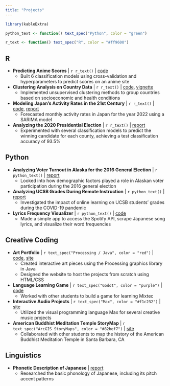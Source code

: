 ```yaml
---
title: "Projects"
---
```


```r
library(kableExtra)

python_text <- function() text_spec("Python", color = "green")

r_text <- function() text_spec("R", color = "#ff9600")
```

## R

-   **Predicting Anime Scores** \| `r r_text()` \| [code](https://github.com/hillfields/predicting-anime-scores)
    -   Built 6 classification models using cross-validation and hyperparameters to predict scores on an anime site
-   **Clustering Analysis on Country Data** \| `r r_text()` \| [code](https://github.com/pstat197/vignette-clustering-methods), [vignette](files/clustering-vignette.html)
    -   Implemented unsupervised clustering methods to group countries based on socioeconomic and health conditions
-   **Modeling Japan's Activity Rates in the 21st Century** \| `r r_text()` \| [code](https://github.com/hillfields/modeling-activity-rates), [report](files/modeling-activity-rates.pdf)
    -   Forecasted monthly activity rates in Japan for the year 2022 using a SARIMA model
-   **Analyzing the 2020 Presidential Election** \| `r r_text()` \| [report](files/election-analysis.html)
    -   Experimented with several classification models to predict the winning candidate for each county, achieving a test classification accuracy of 93.5%

## Python

-   **Analyzing Voter Turnout in Alaska for the 2016 General Election** \| `r python_text()` \| [report](files/voter-turnout.html)
    -   Looked into how demographic factors played a role in Alaskan voter participation during the 2016 general election
-   **Analyzing UCSB Grades During Remote Instruction** \| `r python_text()` \| [report](files/ucsb-pandemic-grades.html)
    -   Investigated the impact of online learning on UCSB students' grades during the COVID-19 pandemic
-   **Lyrics Frequency Visualizer** \| `r python_text()` \| [code](https://github.com/hillfields/lyrics-frequency-visualizer)
    -   Made a simple app to access the Spotify API, scrape Japanese song lyrics, and visualize their word frequencies

## Creative Coding

-   **Art Portfolio** \| `r text_spec("Processing / Java", color = "red")` \| [code](https://github.com/hillfields/creative-coding-processing), [site](https://class.arts.ucsb.edu/art22/Sites/s_22/LiuJustin/)
    -   Created interactive art pieces using the Processing graphics library in Java
    -   Designed the website to host the projects from scratch using HTML/CSS
-   **Language Learning Game** \| `r text_spec("Godot", color = "purple")` \| [code](https://github.com/aventayolboada/LING194_Class_project_M21)
    -   Worked with other students to build a game for learning Mixtec
-   **Interactive Audio Projects** \| `r text_spec("Max", color = "#f1c232")` \| [site](mus-109ca.html)
    -   Utilized the visual programming language Max for several creative music projects
-   **American Buddhist Meditation Temple StoryMap** \| `r text_spec("ArcGIS StoryMaps", color = "#82bef7")` \| [site](https://storymaps.arcgis.com/stories/48e3c1a6290e4bb1a3fadd5bc979e7f9)
    -   Collaborated with other students to map the history of the American Buddhist Meditation Temple in Santa Barbara, CA

## Linguistics

-   **Phonetic Description of Japanese** \| [report](files/japanese-phonology.pdf)
    -   Researched the basic phonology of Japanese, including its pitch accent patterns
